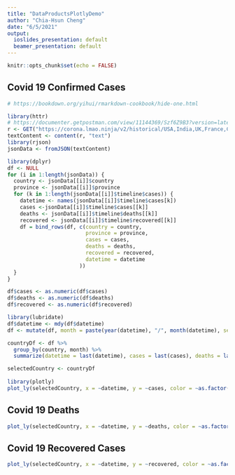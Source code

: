 ```yaml
---
title: "DataProductsPlotlyDemo"
author: "Chia-Hsun Cheng"
date: "6/5/2021"
output:
  ioslides_presentation: default
  beamer_presentation: default
---
```


```r
knitr::opts_chunk$set(echo = FALSE)
```

## Covid 19 Confirmed Cases

```r
# https://bookdown.org/yihui/rmarkdown-cookbook/hide-one.html

library(httr)
# https://documenter.getpostman.com/view/11144369/Szf6Z9B3?version=latest
r <- GET("https://corona.lmao.ninja/v2/historical/USA,India,UK,France,China,Russian,Japan?lastdays=180")
textContent <- content(r, "text")
library(rjson)
jsonData <- fromJSON(textContent)

library(dplyr)
df <- NULL
for (i in 1:length(jsonData)) {
  country <- jsonData[[i]]$country
  province <- jsonData[[i]]$province
  for (k in 1:length(jsonData[[i]]$timeline$cases)) {
    datetime <- names(jsonData[[i]]$timeline$cases[k])
    cases <-jsonData[[i]]$timeline$cases[[k]]
    deaths <- jsonData[[i]]$timeline$deaths[[k]]
    recovered <- jsonData[[i]]$timeline$recovered[[k]]
    df = bind_rows(df, c(country = country,
                         province = province,
                         cases = cases,
                         deaths = deaths,
                         recovered = recovered,
                         datetime = datetime
                       )) 
  }
}

df$cases <- as.numeric(df$cases)
df$deaths <- as.numeric(df$deaths)
df$recovered <- as.numeric(df$recovered)

library(lubridate)
df$datetime <- mdy(df$datetime)
df <- mutate(df, month = paste(year(datetime), "/", month(datetime), sep=""))

countryDf <- df %>%
  group_by(country, month) %>%
  summarize(datetime = last(datetime), cases = last(cases), deaths = last(deaths), recovered = last(recovered))

selectedCountry <- countryDf
  
library(plotly)
plot_ly(selectedCountry, x = ~datetime, y = ~cases, color = ~as.factor(country), mode = 'line', type="scatter")
```


## Covid 19 Deaths

```r
plot_ly(selectedCountry, x = ~datetime, y = ~deaths, color = ~as.factor(country), mode = 'line', type="scatter")
```

## Covid 19 Recovered Cases

```r
plot_ly(selectedCountry, x = ~datetime, y = ~recovered, color = ~as.factor(country), mode = 'line', type="scatter")
```

